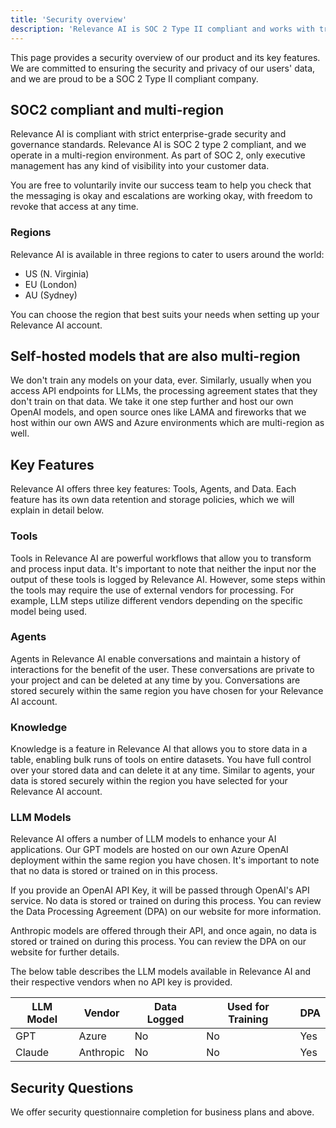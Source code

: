 ```yaml
---
title: 'Security overview'
description: 'Relevance AI is SOC 2 Type II compliant and works with trusted vendors.'
---
```


This page provides a security overview of our product and its key features. We are committed to ensuring the security and privacy of our users' data, and we are proud to be a SOC 2 Type II compliant company. 


## SOC2 compliant and multi-region

Relevance AI is compliant with strict enterprise-grade security and governance standards. Relevance AI is SOC 2 type 2 compliant, and we operate in a multi-region environment. As part of SOC 2, only executive management has any kind of visibility into your customer data.

You are free to voluntarily invite our success team to help you check that the messaging is okay and escalations are working okay, with freedom to revoke that access at any time.

### Regions

Relevance AI is available in three regions to cater to users around the world:

- US (N. Virginia)
- EU (London)
- AU (Sydney)

You can choose the region that best suits your needs when setting up your Relevance AI account.

## Self-hosted models that are also multi-region

We don't train any models on your data, ever. Similarly, usually when you access API endpoints for LLMs, the processing agreement states that they don't train on that data. We take it one step further and host our own OpenAI models, and open source ones like LAMA and fireworks that we host within our own AWS and Azure environments which are multi-region as well.

## Key Features

Relevance AI offers three key features: Tools, Agents, and Data. Each feature has its own data retention and storage policies, which we will explain in detail below.

### Tools

Tools in Relevance AI are powerful workflows that allow you to transform and process input data. It's important to note that neither the input nor the output of these tools is logged by Relevance AI. However, some steps within the tools may require the use of external vendors for processing. For example, LLM steps utilize different vendors depending on the specific model being used.

### Agents

Agents in Relevance AI enable conversations and maintain a history of interactions for the benefit of the user. These conversations are private to your project and can be deleted at any time by you. Conversations are stored securely within the same region you have chosen for your Relevance AI account.

### Knowledge

Knowledge is a feature in Relevance AI that allows you to store data in a table, enabling bulk runs of tools on entire datasets. You have full control over your stored data and can delete it at any time. Similar to agents, your data is stored securely within the region you have selected for your Relevance AI account.

### LLM Models

Relevance AI offers a number of LLM models to enhance your AI applications. Our GPT models are hosted on our own Azure OpenAI deployment within the same region you have chosen. It's important to note that no data is stored or trained on in this process.

If you provide an OpenAI API Key, it will be passed through OpenAI's API service. No data is stored or trained on during this process. You can review the Data Processing Agreement (DPA) on our website for more information.

Anthropic models are offered through their API, and once again, no data is stored or trained on during this process. You can review the DPA on our website for further details.

The below table describes the LLM models available in Relevance AI and their respective vendors when no API key is provided.

| LLM Model   | Vendor    | Data Logged | Used for Training | DPA                 |
|-------------|-----------|-------------|------------------|---------------------|
| GPT         | Azure     | No          | No               | Yes    |
| Claude      | Anthropic | No          | No               | Yes    |

## Security Questions

We offer security questionnaire completion for business plans and above.